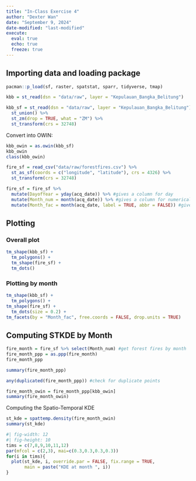 ```yaml
---
title: "In-Class Exercise 4"
author: "Dexter Wan"
date: "September 9, 2024"
date-modified: "last-modified"
execute: 
  eval: true
  echo: true
  freeze: true
---
```


## Importing data and loading package

```r
pacman::p_load(sf, raster, spatstat, sparr, tidyverse, tmap)
```

```r
kbb = st_read(dsn = "data/raw", layer = "Kepulauan_Bangka_Belitung")
```

```r
kbb_sf = st_read(dsn = "data/raw", layer = "Kepulauan_Bangka_Belitung") %>%
  st_union() %>%
  st_zm(drop = TRUE, what = "ZM") %>%
  st_transform(crs = 32748)
```

Convert into OWIN:

```r
kbb_owin = as.owin(kbb_sf)
kbb_owin
class(kbb_owin)
```

```r
fire_sf = read_csv("data/raw/forestfires.csv") %>%
  st_as_sf(coords = c("longitude", "latitude"), crs = 4326) %>%
  st_transform(crs = 32748)
```

```r
fire_sf = fire_sf %>%
  mutate(DayofYear = yday(acq_date)) %>% #gives a column for day
  mutate(Month_num = month(acq_date)) %>% #gives a column for numerical month
  mutate(Month_fac = month(acq_date, label = TRUE, abbr = FALSE)) #gives a column for month spelled out e.g. July
```

## Plotting

### Overall plot

```r
tm_shape(kbb_sf) +
  tm_polygons() +
  tm_shape(fire_sf) +
  tm_dots()
```

### Plotting by month

```r
tm_shape(kbb_sf) +
  tm_polygons() +
tm_shape(fire_sf) +
  tm_dots(size = 0.2) +
tm_facets(by = "Month_fac", free.coords = FALSE, drop.units = TRUE)
```

## Computing STKDE by Month

```r
fire_month = fire_sf %>% select(Month_num) #get forest fires by month
fire_month_ppp = as.ppp(fire_month)
fire_month_ppp
```

```r
summary(fire_month_ppp)
```

```r
any(duplicated(fire_month_ppp)) #check for duplicate points
```

```r
fire_month_owin = fire_month_ppp[kbb_owin]
summary(fire_month_owin)
```

Computing the Spatio-Temporal KDE

```r
st_kde = spattemp.density(fire_month_owin)
summary(st_kde)
```

```r
#| fig-width: 12
#| fig-height: 10
tims = c(7,8,9,10,11,12)
par(mfcol = c(2,3), mai=c(0.3,0.3,0.3,0.3))
for(i in tims){
  plot(st_kde, i, override.par = FALSE, fix.range = TRUE, 
       main = paste("KDE at month ", i))
}
```
